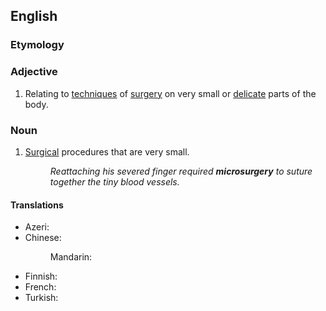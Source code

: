 ==English==
{{wikipedia}}

===Etymology===
{{prefix|en|micro|surgery}}

===Adjective===
{{en-adj|-}}

# Relating to [[technique]]s of [[surgery]] on very small or [[delicate]] parts of the body.

===Noun===
{{en-noun|microsurgeries}}

# [[surgery|Surgical]] procedures that are very small.
#: ''Reattaching his severed finger required '''microsurgery''' to suture together the tiny blood vessels.''

====Translations====
{{trans-top|surgical procedures that are very small}}
* Azeri: {{t+|az|mikrocərrahiyyə}}
* Chinese:
*: Mandarin: {{t-needed|cmn}}
{{trans-mid}}
* Finnish: {{t-needed|fi}}
* French: {{t+|fr|microchirurgie|f}}
* Turkish: {{t+|tr|mikrocerrahi}}
{{trans-bottom}}